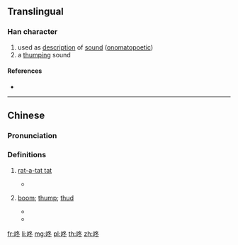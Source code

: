 ==Translingual==

===Han character===
{{Han char|rn=30|rad=口|as=05|sn=8|four=67033|canj=RHEY|ids=⿰口冬}}

# used as [[description]] of [[sound]] ([[onomatopoetic]])
# a [[thump]]ing sound

====References====
* {{Han ref|kx=0185.211|hdz=10608.010|uh=549A|ud=21658|bh=A94E|bd=43342}}

----

==Chinese==
{{zh-forms}}

===Pronunciation===
{{zh-pron
|m=dōng
|c=dung1
|cat=n
}}

===Definitions===
{{zh-hanzi}}

# {{label|zh|onomatopoeia}} {{gloss|sound of drum, of repeated hit}} [[rat-a-tat tat]]
#* {{zh-x|他 咚-咚-咚 使勁 地{de} 敲門。|He rained blows on the door.}}
# {{label|zh|onomatopoeia}} {{gloss|sound of something falling}} [[boom]]; [[thump]]; [[thud]]
#* {{zh-x|郵差 把 郵包 '''咚''' 地{de} 一 聲 扔 在 地板 上。|The postman '''plonked''' the mail bag on the floor.}}
#* {{zh-x|他 從 樹 上 '''咚''' 地{de} 一 聲 摔 在 了 地 上。|He fell out of the tree and landed on the ground with a '''thud'''.}}

[[fr:咚]]
[[li:咚]]
[[mg:咚]]
[[pl:咚]]
[[th:咚]]
[[zh:咚]]